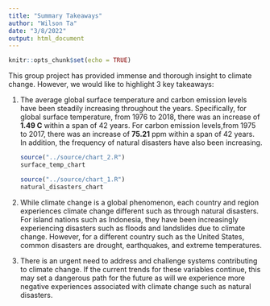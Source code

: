 ```yaml
---
title: "Summary Takeaways"
author: "Wilson Ta"
date: "3/8/2022"
output: html_document
---
```


```r
knitr::opts_chunk$set(echo = TRUE)
```

This group project has provided immense and thorough insight to climate change. However, we would like to highlight 3 key takeaways:

1.  The average global surface temperature and carbon emission levels have been steadily increasing throughout the years. Specifically, for global surface temperature, from 1976 to 2018, there was an increase of **1.49 C** within a span of 42 years. For carbon emission levels,from 1975 to 2017, there was an increase of **75.21** ppm within a span of 42 years. In addition, the frequency of natural disasters have also been increasing.

    ```r
    source("../source/chart_2.R")
    surface_temp_chart
    ```

    ```r
    source("../source/chart_1.R")
    natural_disasters_chart
    ```

2.  While climate change is a global phenomenon, each country and region experiences climate change different such as through natural disasters. For island nations such as Indonesia, they have been increasingly experiencing disasters such as floods and landslides due to climate change. However, for a different country such as the United States, common disasters are drought, earthquakes, and extreme temperatures.

3.  There is an urgent need to address and challenge systems contributing to climate change. If the current trends for these variables continue, this may set a dangerous path for the future as will we experience more negative experiences associated with climate change such as natural disasters.

